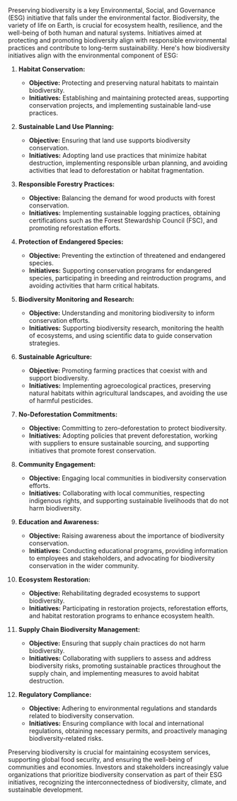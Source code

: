 Preserving biodiversity is a key Environmental, Social, and Governance (ESG) initiative that falls under the environmental factor. Biodiversity, the variety of life on Earth, is crucial for ecosystem health, resilience, and the well-being of both human and natural systems. Initiatives aimed at protecting and promoting biodiversity align with responsible environmental practices and contribute to long-term sustainability. Here's how biodiversity initiatives align with the environmental component of ESG:

1. **Habitat Conservation:**
   - **Objective:** Protecting and preserving natural habitats to maintain biodiversity.
   - **Initiatives:** Establishing and maintaining protected areas, supporting conservation projects, and implementing sustainable land-use practices.

2. **Sustainable Land Use Planning:**
   - **Objective:** Ensuring that land use supports biodiversity conservation.
   - **Initiatives:** Adopting land use practices that minimize habitat destruction, implementing responsible urban planning, and avoiding activities that lead to deforestation or habitat fragmentation.

3. **Responsible Forestry Practices:**
   - **Objective:** Balancing the demand for wood products with forest conservation.
   - **Initiatives:** Implementing sustainable logging practices, obtaining certifications such as the Forest Stewardship Council (FSC), and promoting reforestation efforts.

4. **Protection of Endangered Species:**
   - **Objective:** Preventing the extinction of threatened and endangered species.
   - **Initiatives:** Supporting conservation programs for endangered species, participating in breeding and reintroduction programs, and avoiding activities that harm critical habitats.

5. **Biodiversity Monitoring and Research:**
   - **Objective:** Understanding and monitoring biodiversity to inform conservation efforts.
   - **Initiatives:** Supporting biodiversity research, monitoring the health of ecosystems, and using scientific data to guide conservation strategies.

6. **Sustainable Agriculture:**
   - **Objective:** Promoting farming practices that coexist with and support biodiversity.
   - **Initiatives:** Implementing agroecological practices, preserving natural habitats within agricultural landscapes, and avoiding the use of harmful pesticides.

7. **No-Deforestation Commitments:**
   - **Objective:** Committing to zero-deforestation to protect biodiversity.
   - **Initiatives:** Adopting policies that prevent deforestation, working with suppliers to ensure sustainable sourcing, and supporting initiatives that promote forest conservation.

8. **Community Engagement:**
   - **Objective:** Engaging local communities in biodiversity conservation efforts.
   - **Initiatives:** Collaborating with local communities, respecting indigenous rights, and supporting sustainable livelihoods that do not harm biodiversity.

9. **Education and Awareness:**
   - **Objective:** Raising awareness about the importance of biodiversity conservation.
   - **Initiatives:** Conducting educational programs, providing information to employees and stakeholders, and advocating for biodiversity conservation in the wider community.

10. **Ecosystem Restoration:**
    - **Objective:** Rehabilitating degraded ecosystems to support biodiversity.
    - **Initiatives:** Participating in restoration projects, reforestation efforts, and habitat restoration programs to enhance ecosystem health.

11. **Supply Chain Biodiversity Management:**
    - **Objective:** Ensuring that supply chain practices do not harm biodiversity.
    - **Initiatives:** Collaborating with suppliers to assess and address biodiversity risks, promoting sustainable practices throughout the supply chain, and implementing measures to avoid habitat destruction.

12. **Regulatory Compliance:**
    - **Objective:** Adhering to environmental regulations and standards related to biodiversity conservation.
    - **Initiatives:** Ensuring compliance with local and international regulations, obtaining necessary permits, and proactively managing biodiversity-related risks.

Preserving biodiversity is crucial for maintaining ecosystem services, supporting global food security, and ensuring the well-being of communities and economies. Investors and stakeholders increasingly value organizations that prioritize biodiversity conservation as part of their ESG initiatives, recognizing the interconnectedness of biodiversity, climate, and sustainable development.